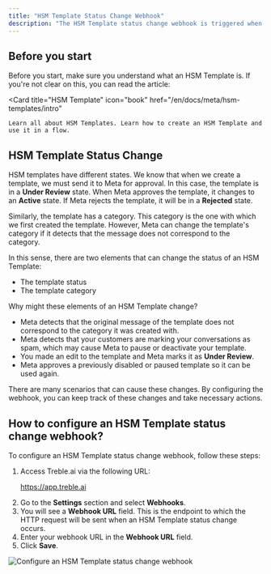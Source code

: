 ```yaml
---
title: "HSM Template Status Change Webhook"
description: "The HSM Template status change webhook is triggered when a user changes the status of an HSM Template. Learn how to configure them in this article."
---
```


## Before you start

Before you start, make sure you understand what an HSM Template is. If you're not clear on this, you can read the article:

<Card 
    title="HSM Template" 
    icon="book"
    href="/en/docs/meta/hsm-templates/intro"
>
    Learn all about HSM Templates. Learn how to create an HSM Template and use it in a flow.
</Card>

## HSM Template Status Change

HSM templates have different states. We know that when we create a template, we must send it to Meta for approval. In this case, the template is in a **Under Review** state. When Meta approves the template, it changes to an **Active** state. If Meta rejects the template, it will be in a **Rejected** state.

Similarly, the template has a category. This category is the one with which we first created the template. However, Meta can change the template's category if it detects that the message does not correspond to the category.

In this sense, there are two elements that can change the status of an HSM Template:

- The template status
- The template category

Why might these elements of an HSM Template change?

- Meta detects that the original message of the template does not correspond to the category it was created with.
- Meta detects that your customers are marking your conversations as spam, which may cause Meta to pause or deactivate your template.
- You made an edit to the template and Meta marks it as **Under Review**.
- Meta approves a previously disabled or paused template so it can be used again.

There are many scenarios that can cause these changes. By configuring the webhook, you can keep track of these changes and take necessary actions.

## How to configure an HSM Template status change webhook?

To configure an HSM Template status change webhook, follow these steps:

1. Access Treble.ai via the following URL: <a class="article-link" href="https://app.treble.ai"><p>https://app.treble.ai</p><Icon icon="arrow-up-right-from-square" iconType="solid" /></a>
2. Go to the **Settings** section and select **Webhooks**.
3. You will see a **Webhook URL** field. This is the endpoint to which the HTTP request will be sent when an HSM Template status change occurs.
4. Enter your webhook URL in the **Webhook URL** field.
5. Click **Save**.

<img src="/images/change-state-1.gif" alt="Configure an HSM Template status change webhook" /> 